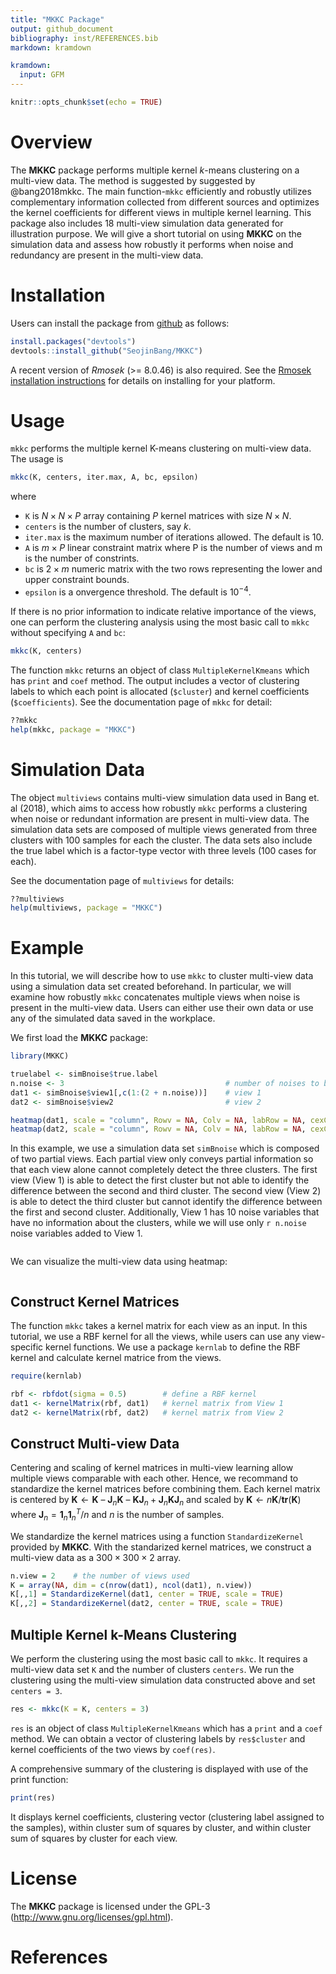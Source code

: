 ```yaml
---
title: "MKKC Package"
output: github_document
bibliography: inst/REFERENCES.bib
markdown: kramdown

kramdown:
  input: GFM
---
```


```r
knitr::opts_chunk$set(echo = TRUE)
```

# Overview 
The **MKKC** package performs multiple kernel $k$-means clustering on a multi-view data. The method is suggested by suggested by @bang2018mkkc. The main function-`mkkc` efficiently and robustly utilizes complementary information collected from different sources and optimizes the kernel coefficients for different views in multiple kernel learning. This package also includes 18 multi-view simulation data generated for illustration purpose. We will give a short tutorial on using **MKKC** on the simulation data and assess how robustly it performs when noise and redundancy are present in the multi-view data.

# Installation
Users can install the package from [github](https://github.com/SeojinBang) as follows:
```r
install.packages("devtools")
devtools::install_github("SeojinBang/MKKC")
```
A recent version of *Rmosek* (&gt;= 8.0.46) is also required. See the [Rmosek installation instructions](http://docs.mosek.com/8.0/rmosek/install.html) for details on installing for your platform.

# Usage
`mkkc` performs the multiple kernel K-means clustering on multi-view data. The usage is
```r
mkkc(K, centers, iter.max, A, bc, epsilon)
```
where 

* `K` is $N \times N \times P$ array containing $P$ kernel matrices with size $N \times N$.
* `centers` is the number of clusters, say $k$.
* `iter.max` is the maximum number of iterations allowed. The default is $10$.
* `A` is $m \times P$ linear constraint matrix where P is the number of views and m is the number of constrints.
* `bc` is $2 \times m$ numeric matrix with the two rows representing the lower and upper constraint bounds.
* `epsilon` is a onvergence threshold. The default is $10^{-4}$.

If there is no prior information to indicate relative importance of the views, one can perform the clustering analysis using the most basic call to `mkkc` without specifying `A` and `bc`:
```r
mkkc(K, centers)
```

The function `mkkc` returns an object of class `MultipleKernelKmeans` which has `print` and `coef` method. The output includes a vector of clustering labels to which each point is allocated (`$cluster`) and kernel coefficients (`$coefficients`). See the documentation page of `mkkc` for detail:

```r
??mkkc
help(mkkc, package = "MKKC")
```

# Simulation Data
The object `multiviews` contains multi-view simulation data used in Bang et. al (2018), which aims to access how robustly `mkkc` performs a clustering when noise or redundant information are present in multi-view data. The simulation data sets are composed of multiple views generated from three clusters with 100 samples for each the cluster. The data sets also include the true label which is a factor-type vector with three levels (100 cases for each). 

See the documentation page of `multiviews` for details: 

```r
??multiviews
help(multiviews, package = "MKKC")
```

# Example
In this tutorial, we will describe how to use `mkkc` to cluster multi-view data using a simulation data set created beforehand. In particular, we will examine how robustly `mkkc` concatenates multiple views when noise is present in the multi-view data. Users can either use their own data or use any of the simulated data saved in the workplace.

We first load the **MKKC** package:
```r
library(MKKC)
```

```r
truelabel <- simBnoise$true.label
n.noise <- 3                                    # number of noises to be added
dat1 <- simBnoise$view1[,c(1:(2 + n.noise))]    # view 1
dat2 <- simBnoise$view2                         # view 2
```

```r
heatmap(dat1, scale = "column", Rowv = NA, Colv = NA, labRow = NA, cexCol = 1.5)    # view 1
heatmap(dat2, scale = "column", Rowv = NA, Colv = NA, labRow = NA, cexCol = 1.5)    # view 2
```

In this example, we use a simulation data set `simBnoise` which is composed of two partial views. Each partial view only conveys partial information so that each view alone cannot completely detect the three clusters. The first view (View 1) is able to detect the first cluster but not able to identify the difference between the second and third cluster. The second view (View 2) is able to detect the third cluster but cannot identify the difference between the first and second cluster. Additionally, View 1 has 10 noise variables that have no information about the clusters, while we will use only `r n.noise` noise variables added to View 1. 

```r
```

We can visualize the multi-view data using heatmap:
```r
```

## Construct Kernel Matrices
The function `mkkc` takes a kernel matrix for each view as an input. In this tutorial, we use a RBF kernel for all the views, while users can use any view-specific kernel functions. We use a package `kernlab` to define the RBF kernel and calculate kernel matrice from the views. 

```r
require(kernlab)

rbf <- rbfdot(sigma = 0.5)        # define a RBF kernel
dat1 <- kernelMatrix(rbf, dat1)   # kernel matrix from View 1
dat2 <- kernelMatrix(rbf, dat2)   # kernel matrix from View 2
```

## Construct Multi-view Data
Centering and scaling of kernel matrices in multi-view learning allow multiple views comparable with each other. Hence, we recommand to standardize the kernel matrices before combining them. Each kernel matrix is centered by $\mathbf{K} \leftarrow \mathbf{K}\text{ -- }\mathbf{J}_n \mathbf{K}\text{ -- }\mathbf{K} \mathbf{J}_n + \mathbf{J}_n \mathbf{K} \mathbf{J}_n$ and scaled by $\mathbf{K} \leftarrow n\mathbf{K} / \mathbf{tr}(\mathbf{K})$ where $\mathbf{J}_n = \mathbf{1}_n\mathbf{1}_n^T/n$ and $n$ is the number of samples.

We standardize the kernel matrices using a function `StandardizeKernel` provided by **MKKC**. With the standarized kernel matrices, we construct a multi-view data as a $300 \times 300 \times 2$ array. 

```r
n.view = 2	  # the number of views used
K = array(NA, dim = c(nrow(dat1), ncol(dat1), n.view))
K[,,1] = StandardizeKernel(dat1, center = TRUE, scale = TRUE)
K[,,2] = StandardizeKernel(dat2, center = TRUE, scale = TRUE)
```

## Multiple Kernel k-Means Clustering
We perform the clustering using the most basic call to `mkkc`. It requires a multi-view data set `K` and the number of clusters `centers`. We run the clustering using the multi-view simulation data constructed above and set `centers = 3`.

```r
res <- mkkc(K = K, centers = 3)
```

`res` is an object of class `MultipleKernelKmeans` which has a `print` and a `coef` method. We can obtain a vector of clustering labels by `res$cluster` and kernel coefficients of the two views by `coef(res)`.

A comprehensive summary of the clustering is displayed with use of the print function:

```r
print(res)
```

It displays kernel coefficients, clustering vector (clustering label assigned to the samples), within cluster sum of squares by cluster, and within cluster sum of squares by cluster for each view.

# License
The **MKKC** package is licensed under the GPL-3 (<http://www.gnu.org/licenses/gpl.html>).

# References
